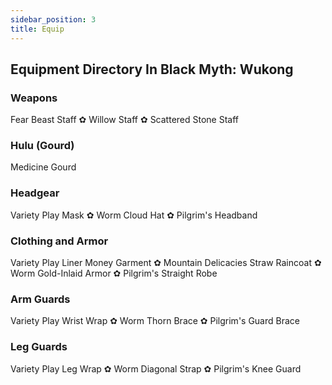 ```yaml
---
sidebar_position: 3
title: Equip
---
```


## Equipment Directory In Black Myth: Wukong

### Weapons

Fear Beast Staff ✿ Willow Staff ✿ Scattered Stone Staff

### Hulu (Gourd)

Medicine Gourd

### Headgear

Variety Play Mask ✿ Worm Cloud Hat ✿ Pilgrim's Headband

### Clothing and Armor

Variety Play Liner Money Garment ✿ Mountain Delicacies Straw Raincoat ✿ Worm Gold-Inlaid Armor ✿ Pilgrim's Straight Robe

### Arm Guards

Variety Play Wrist Wrap ✿ Worm Thorn Brace ✿ Pilgrim's Guard Brace

### Leg Guards

Variety Play Leg Wrap ✿ Worm Diagonal Strap ✿ Pilgrim's Knee Guard